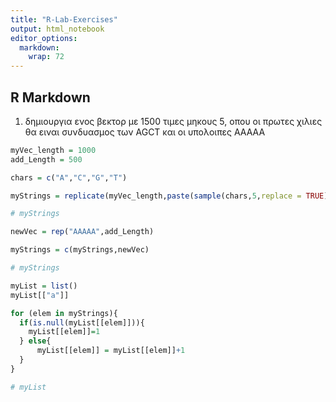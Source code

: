 ---
title: "R-Lab-Exercises"
output: html_notebook
editor_options: 
  markdown: 
    wrap: 72
---

## R Markdown

1.  δημιουργια ενος βεκτορ με 1500 τιμες μηκους 5, οπου οι πρωτες χιλιες
    θα ειναι συνδυασμος των AGCT και οι υπολοιπες ΑΑΑΑΑ

```{r}

myVec_length = 1000 
add_Length = 500

chars = c("A","C","G","T")

myStrings = replicate(myVec_length,paste(sample(chars,5,replace = TRUE), collapse=""))

# myStrings

newVec = rep("AAAAA",add_Length)

myStrings = c(myStrings,newVec)

# myStrings

myList = list() 
myList[["a"]]

for (elem in myStrings){ 
  if(is.null(myList[[elem]])){ 
    myList[[elem]]=1 
  } else{ 
      myList[[elem]] = myList[[elem]]+1 
  } 
}

# myList
```
